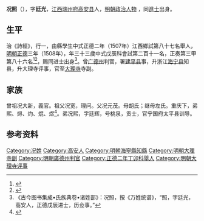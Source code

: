 {{明清人物信息框
| 姓名 = 况照
| 原名 =
| 圖片名稱= 
| 圖片大小 =
| 圖片說明 = 
| 最高職務 =大理寺寺副
| 國家 = 大明 
| 爵位 =
| 籍貫 = [[江西|江西]][[瑞州府|瑞州府]][[高安縣|高安縣]]
| 族裔 = 
| 字號 = 
| 諡號 =
| 出生日期 = 八月二十八日
| 出生地點 = 
| 逝世日期 = 卒年不詳 
| 逝世地點 =
| 墓葬 =
| 配偶 = 娶熊氏；继娶王氏
| 親屬 = （子）[[况維垣|况維垣]]（进士）
| 出身 =
* 正德二年丁卯科舉人
* 正德三年戊辰科進士
| 經歷 =
| 著作 = 
}}'''况照'''（{{bd|1476年||？}}），字'''廷光'''，[[江西|江西]][[瑞州府|瑞州府]][[高安县|高安县]]人，[[明朝|明朝]][[政治人物|政治人物]] ，同[[進士|進士]]出身。

== 生平 ==
治《詩經》，行一，由縣學生中式正德二年（1507年）江西鄉試第八十七名舉人，[[明朝|明朝]][[正德_(明朝)|正德]]三年（1508年），年三十三歲中式戊辰科會試第二百十一名，正奏第三甲第八十六名<ref>{{Cite book|title=《皇明贡举考》卷五|last=（明）[[张朝瑞|张朝瑞]]|first=|publisher=《续修四库全书》史部第828册|year=|isbn=|location=|pages=}}</ref><ref>{{Cite book|title=贡举志五种 上|last=鲁小俊，江俊伟著|first=|publisher=武汉：武汉大学出版社|year=2009|isbn=978-7-307-07043-1|location=|pages=}}</ref>，赐同进士出身<ref>《古今图书集成•氏族典卷•诸姓部》：况照，按《万姓统谱》，“照，字廷光，高安人，正德戊辰进士，历佥事。”</ref>。曾[[广德州|广德州]]判官，署[[建平县|建平县]]事，升浙江[[海宁县|海宁县]]知县，升大理寺评事，官至[[大理寺|大理寺]]寺副。

==家族== 
曾祖况大新，義官。祖父况宽，理问。父况元茂。母胡氏；继母左氏。重庆下，弟熙、𬊈、灼、焜、煜<ref>{{Cite book|title=天一阁藏明代科举录选刊 登科录 点校本|last=龚延明主编|first=|publisher=宁波出版社|year=2016|isbn=978-7-5526-2320-8|location=宁波|pages=|quote=《天一閣藏明代科舉錄選刊.登科錄》之《正德三年戊辰科進士登科録》}}</ref>。弟况熙，字廷辉，号桃泉，贡士，官宁国府太平县训导。

==参考资料==
{{reflist}}

{{start box}}
{{s-off}}
{{s-before|[[郭郊|郭郊]]}}
{{s-title|明朝海寧縣知縣|1519年－1520年}}
{{s-after|[[孫溥|孫溥]]}}
{{end box}}

{{正德三年戊辰科殿试金榜}}
{{明朝人物小作品}}
{{Authority control}}
{{DEFAULTSORT:}}
[[Category:况姓|Category:况姓]]
[[Category:高安人|Category:高安人]]
[[Category:明朝海寧縣知縣|Category:明朝海寧縣知縣]]
[[Category:明朝大理寺副|Category:明朝大理寺副]]
[[Category:明朝廣德州判官|Category:明朝廣德州判官]]
[[Category:正德二年丁卯科舉人|Category:正德二年丁卯科舉人]]
[[Category:明朝大理寺评事|Category:明朝大理寺评事]]